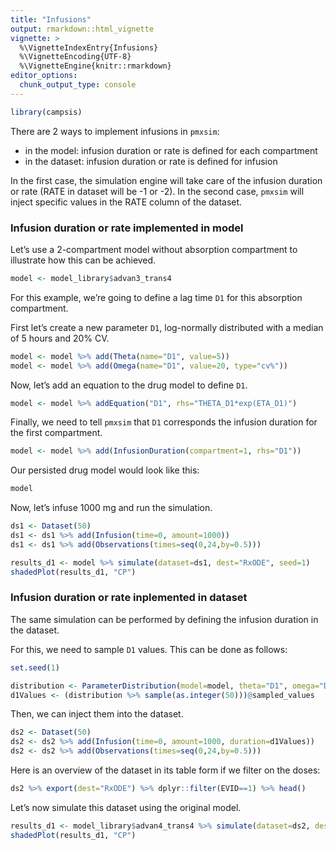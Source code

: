 ```yaml
---
title: "Infusions"
output: rmarkdown::html_vignette
vignette: >
  %\VignetteIndexEntry{Infusions}
  %\VignetteEncoding{UTF-8}
  %\VignetteEngine{knitr::rmarkdown}
editor_options: 
  chunk_output_type: console
---
```


```r
library(campsis)
```

There are 2 ways to implement infusions in `pmxsim`:

* in the model: infusion duration or rate is defined for each compartment
* in the dataset: infusion duration or rate is defined for infusion

In the first case, the simulation engine will take care of the infusion duration or rate (RATE in dataset will be -1 or -2).
In the second case, `pmxsim` will inject specific values in the RATE column of the dataset.

### Infusion duration or rate implemented in model

Let's use a 2-compartment model without absorption compartment to illustrate how this can be achieved.

```r
model <- model_library$advan3_trans4
```

For this example, we're going to define a lag time `D1` for this absorption compartment.

First let's create a new parameter `D1`, log-normally distributed with a median of 5 hours and 20% CV.

```r
model <- model %>% add(Theta(name="D1", value=5))
model <- model %>% add(Omega(name="D1", value=20, type="cv%"))
```

Now, let's add an equation to the drug model to define `D1`.
```r
model <- model %>% addEquation("D1", rhs="THETA_D1*exp(ETA_D1)")
```

Finally, we need to tell `pmxsim` that `D1` corresponds the infusion duration for the first compartment.

```r
model <- model %>% add(InfusionDuration(compartment=1, rhs="D1"))
```

Our persisted drug model would look like this:

```r
model
```

Now, let's infuse 1000 mg and run the simulation.

```r
ds1 <- Dataset(50)
ds1 <- ds1 %>% add(Infusion(time=0, amount=1000))
ds1 <- ds1 %>% add(Observations(times=seq(0,24,by=0.5)))
```


```r
results_d1 <- model %>% simulate(dataset=ds1, dest="RxODE", seed=1)
shadedPlot(results_d1, "CP")
```

### Infusion duration or rate inplemented in dataset

The same simulation can be performed by defining the infusion duration in the dataset.

For this, we need to sample `D1` values. This can be done as follows:

```r
set.seed(1)
```

```r
distribution <- ParameterDistribution(model=model, theta="D1", omega="D1")
d1Values <- (distribution %>% sample(as.integer(50)))@sampled_values
```

Then, we can inject them into the dataset.

```r
ds2 <- Dataset(50)
ds2 <- ds2 %>% add(Infusion(time=0, amount=1000, duration=d1Values))
ds2 <- ds2 %>% add(Observations(times=seq(0,24,by=0.5)))
```

Here is an overview of the dataset in its table form if we filter on the doses:

```r
ds2 %>% export(dest="RxODE") %>% dplyr::filter(EVID==1) %>% head()
```

Let's now simulate this dataset using the original model.

```r
results_d1 <- model_library$advan4_trans4 %>% simulate(dataset=ds2, dest="RxODE", seed=1)
shadedPlot(results_d1, "CP")
```
